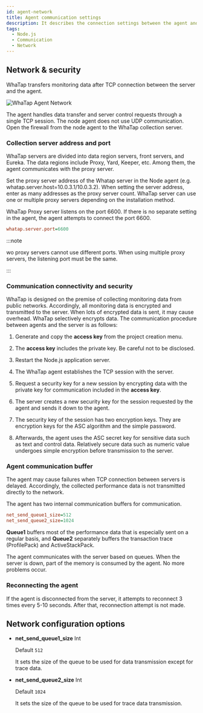 ```yaml
---
id: agent-network
title: Agent communication settings
description: It describes the connection settings between the agent and the server.
tags:
  - Node.js
  - Communication
  - Network
---
```


## Network & security

WhaTap transfers monitoring data after TCP connection between the server and the agent.

![WhaTap Agent Network](https://img.whatap.io/media/agent_node/agent_net.png)

The agent handles data transfer and server control requests through a single TCP session. The node agent does not use UDP communication. Open the firewall from the node agent to the WhaTap collection server.

### Collection server address and port

WhaTap servers are divided into data region servers, front servers, and Eureka. The data regions include Proxy, Yard, Keeper, etc. Among them, the agent communicates with the proxy server.

Set the proxy server address of the Whatap server in the Node agent (e.g. whatap.server.host=10.0.3.1/10.0.3.2). When setting the server address, enter as many addresses as the proxy server count. WhaTap server can use one or multiple proxy servers depending on the installation method.

WhaTap Proxy server listens on the port 6600. If there is no separate setting in the agent, the agent attempts to connect the port 6600.

```ini title='whatap.conf'
whatap.server.port=6600
```

:::note

wo proxy servers cannot use different ports. When using multiple proxy servers, the listening port must be the same.

:::

### Communication connectivity and security

WhaTap is designed on the premise of collecting monitoring data from public networks. Accordingly, all monitoring data is encrypted and transmitted to the server. When lots of encrypted data is sent, it may cause overhead. WhaTap selectively encrypts data. The communication procedure between agents and the server is as follows:

1. Generate and copy the **access key** from the project creation menu.

2. The **access key** includes the private key. Be careful not to be disclosed.

3. Restart the Node.js application server.

4. The WhaTap agent establishes the TCP session with the server.

5. Request a security key for a new session by encrypting data with the private key for communication included in the **access key**.

6. The server creates a new security key for the session requested by the agent and sends it down to the agent.

7. The security key of the session has two encryption keys. They are encryption keys for the ASC algorithm and the simple password.

8. Afterwards, the agent uses the ASC secret key for sensitive data such as text and control data. Relatively secure data such as numeric value undergoes simple encryption before transmission to the server.

### Agent communication buffer

The agent may cause failures when TCP connection between servers is delayed. Accordingly, the collected performance data is not transmitted directly to the network.

The agent has two internal communication buffers for communication.

```ini
net_send_queue1_size=512
net_send_queue2_size=1024
```

**Queue1** buffers most of the performance data that is especially sent on a regular basis, and **Queue2** separately buffers the transaction trace (ProfilePack) and ActiveStackPack.

The agent communicates with the server based on queues. When the server is down, part of the memory is consumed by the agent. No more problems occur.

### Reconnecting the agent

If the agent is disconnected from the server, it attempts to reconnect 3 times every 5-10 seconds. After that, reconnection attempt is not made.

## Network configuration options


<Commonnetwork />

- **net_send_queue1_size** <span class='type'>Int</span>

  Default `512`

  It sets the size of the queue to be used for data transmission except for trace data.

- **net_send_queue2_size** <span class='type'>Int</span>

  Default `1024`

  It sets the size of the queue to be used for trace data transmission.

